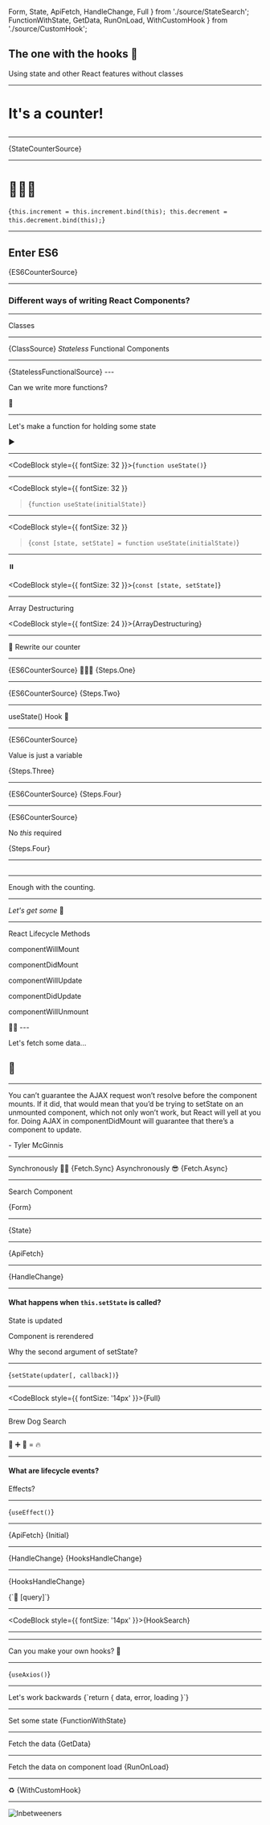   Form,
  State,
  ApiFetch,
  HandleChange,
  Full
} from './source/StateSearch';
  FunctionWithState,
  GetData,
  RunOnLoad,
  WithCustomHook
} from './source/CustomHook';

## The one with the hooks 🎣

Using state and other React features without classes

---

# It's a counter!


## <StateCounter />

---

<CodeBlock>{StateCounterSource}</CodeBlock>

---

# 🤷🏻‍♂

<CodeBlock>{`
this.increment = this.increment.bind(this);
this.decrement = this.decrement.bind(this);
`}</CodeBlock>

---

## Enter ES6

<CodeBlock>{ES6CounterSource}</CodeBlock>

---

### Different ways of writing React Components?

---


<Container>
  Classes
  <hr />
  <CodeBlock>{ClassSource}</CodeBlock>
</Container>

<Container>
<i>Stateless</i> Functional Components
<hr />
<CodeBlock>{StatelessFunctionalSource}</CodeBlock>
</Container>
---

Can we write more functions?

🤔

---

Let's make a function for holding some state

▶️

---

<CodeBlock style={{ fontSize: 32 }}>{`function useState()`}</CodeBlock>

---

<CodeBlock
  style={{ fontSize: 32 }}
>{`function useState(initialState)`}</CodeBlock>

---

<CodeBlock
  style={{ fontSize: 32 }}
>{`const [state, setState] = function useState(initialState)`}</CodeBlock>

---

⏸️️

<CodeBlock style={{ fontSize: 32 }}>{`const [state, setState]`}</CodeBlock>

---

Array Destructuring

<CodeBlock style={{ fontSize: 24 }}>{ArrayDestructuring}</CodeBlock>

---

📝 Rewrite our counter

---


<Container>
  <CodeBlock>{ES6CounterSource}</CodeBlock>
</Container>

<Container>
  🏄🏻‍♂️
  <CodeBlock>{Steps.One}</CodeBlock>
</Container>

---


<Container>
  <CodeBlock>{ES6CounterSource}</CodeBlock>
</Container>

<Container>
  <CodeBlock>{Steps.Two}</CodeBlock>
</Container>

---

useState() Hook 🎣

---


<Container>
  <CodeBlock>{ES6CounterSource}</CodeBlock>
</Container>

<Container>
  <p>Value is just a variable</p>
  <CodeBlock>{Steps.Three}</CodeBlock>
</Container>

---


<Container>
  <CodeBlock>{ES6CounterSource}</CodeBlock>
</Container>

<Container>
  <CodeBlock>{Steps.Four}</CodeBlock>
</Container>

---


<Container>
  <CodeBlock>{ES6CounterSource}</CodeBlock>
</Container>

<Container>
  <p>
    No <i>this</i> required
  </p>
  <CodeBlock>{Steps.Four}</CodeBlock>
</Container>

---


## <Counter />

---

Enough with the counting.

---

_Let's get some_ 🍺

---

React Lifecycle Methods

<Container>
<Appear>
<p>componentWillMount</p>
<p>componentDidMount</p>
<p>componentWillUpdate</p>
<p>componentDidUpdate</p>
<p>componentWillUnmount</p>
👋🏻
</Appear>
</Container>
---

Let's fetch some data...

<Appear>
  <h2>🍺</h2>
</Appear>

---

<div style={{ textAlign: 'left' }}>
  You can’t guarantee the AJAX request won’t resolve before the component
  mounts. If it did, that would mean that you’d be trying to setState on an
  unmounted component, which not only won’t work, but React will yell at you
  for. Doing AJAX in componentDidMount will guarantee that there’s a component
  to update.
  <p style={{ textAlign: 'right' }}>- Tyler McGinnis</p>
</div>

---


<Container>
  Synchronously 👴🏻
  <CodeBlock>{Fetch.Sync}</CodeBlock>
</Container>

<Container>
  Asynchronously 😎
  <CodeBlock>{Fetch.Async}</CodeBlock>
</Container>

---

Search Component

<CodeBlock>{Form}</CodeBlock>

---

<CodeBlock>{State}</CodeBlock>

---

<CodeBlock>{ApiFetch}</CodeBlock>

---

<CodeBlock>{HandleChange}</CodeBlock>

---

#### What happens when `this.setState` is called?

<Appear>
  <p>State is updated</p>
  <p>Component is rerendered</p>
  <p>Why the second argument of setState?</p>
</Appear>

---

<CodeBlock>{`setState(updater[, callback])`}</CodeBlock>

---

<CodeBlock style={{ fontSize: '14px' }}>{Full}</CodeBlock>

---

<Row>
Brew Dog Search

<Search />
</Row>

---

🎣 ➕ 🍺 = 🔥

---

<h4> What are lifecycle events?</h4>

<Appear>
  <p>Effects?</p>
</Appear>

---

<CodeBlock>{`useEffect()`}</CodeBlock>

---


<Container>
  <CodeBlock style={{ fontSize: '14px' }}>{ApiFetch}</CodeBlock>
</Container>

<Container>
  <CodeBlock>{Initial}</CodeBlock>
</Container>

---


<Container>
  <CodeBlock style={{ fontSize: '14px' }}>{HandleChange}</CodeBlock>
</Container>

<Container>
  <CodeBlock>{HooksHandleChange}</CodeBlock>
</Container>

---

<CodeBlock>{HooksHandleChange}</CodeBlock>

<Appear>
  <Container>
    <CodeBlock>{`👀 [query]`}</CodeBlock>
  </Container>
</Appear>

---

<CodeBlock style={{ fontSize: '14px' }}>{HookSearch}</CodeBlock>

---

<Row>
  <HooksSearch />
</Row>

---

Can you make your own hooks? 🎣

---

<CodeBlock>{`useAxios()`}</CodeBlock>

---

<Container>
  Let's work backwards
  <CodeBlock>{`return { data, error, loading }`}</CodeBlock>
</Container>

---

<Container>
  Set some state
  <CodeBlock>{FunctionWithState}</CodeBlock>
</Container>

---

<Container>
  Fetch the data
  <CodeBlock>{GetData}</CodeBlock>
</Container>

---

<Container>
  Fetch the data on component load
  <CodeBlock>{RunOnLoad}</CodeBlock>
</Container>

---

<Container>
  ♻️
  <CodeBlock style={{ fontSize: '14px' }}>{WithCustomHook}</CodeBlock>
</Container>

---

![Inbetweeners](https://media.giphy.com/media/wc35PjXwGHtgA/giphy.gif)
